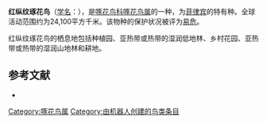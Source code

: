 {{noteTA
|G1=unit
}}
{{Speciesbox
| name = 红纵纹琢花鸟
| image = 
| status = VU | status_system = IUCN3.1
| genus = Dicaeum
| species = haematostictum
| authority = {{link-en|理查德·鲍德勒·夏普|Richard Bowdler Sharpe|Sharpe}}, 1876
| range_map= 
}}

'''红纵纹琢花鸟'''（[[学名|学名]]：{{lang|la|''Dicaeum haematostictum''}}），是[[啄花鸟科|啄花鸟科]][[啄花鸟属|啄花鸟属]]的一种，为[[菲律宾|菲律宾]]的特有种。全球活动范围约为24,100平方千米。该物种的保护状况被评为[[易危|易危]]。

红纵纹琢花鸟的栖息地包括种植园、亚热带或热带的湿润低地林、乡村花园、亚热带或热带的湿润山地林和耕地。

== 参考文献 ==
*{{cite web|url=http://www.birdlife.org/datazone/speciesfactsheet.php?id=8204&m=0|title=Dicaeum haematostictum|publisher=[[国际鸟盟|BirdLife.org]]|accessdate=2011-06-27}}
{{Taxonbar|from=Q2668307}}

[[Category:啄花鸟属|Category:啄花鸟属]]
[[Category:由机器人创建的鸟类条目|Category:由机器人创建的鸟类条目]]